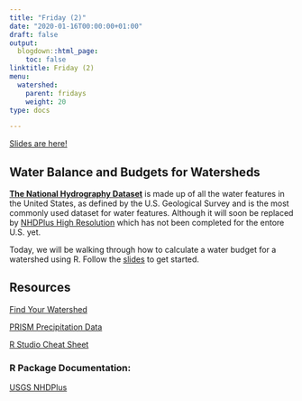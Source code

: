 ```yaml
---
title: "Friday (2)"
date: "2020-01-16T00:00:00+01:00"
draft: false
output:
  blogdown::html_page:
    toc: false
linktitle: Friday (2)
menu:
  watershed:
    parent: fridays
    weight: 20
type: docs

---
```


[Slides are here!](https://amurraygeo.com/slides/watershed/RDay_2.html)

## Water Balance and Budgets for Watersheds

[**The National Hydrography Dataset**](https://www.usgs.gov/core-science-systems/ngp/national-hydrography/national-hydrography-dataset?qt-science_support_page_related_con=0#qt-science_support_page_related_con) is made up of all the water features in the United States, as defined by the U.S. Geological Survey and is the most commonly used dataset for water features. Although it will soon be replaced by [NHDPlus High Resolution](https://www.usgs.gov/core-science-systems/ngp/national-hydrography/nhdplus-high-resolution) which has not been completed for the entore U.S. yet.

Today, we will be walking through how to calculate a water budget for a watershed using R. Follow the [slides](https://amurraygeo.com/slides/watershed/RDay_2.html) to get started.

## **Resources**

[Find Your Watershed](https://water.usgs.gov/wsc/map_index.html)

[PRISM Precipitation Data](http://www.prism.oregonstate.edu/)

[R Studio Cheat Sheet](https://rstudio.com/wp-content/uploads/2016/01/rstudio-IDE-cheatsheet.pdf)

### R Package Documentation:
[USGS NHDPlus](https://cran.r-project.org/web/packages/nhdplusTools/nhdplusTools.pdf)
